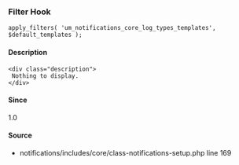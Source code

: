 
<UMBreadCrumb type="filter"/>

### Filter Hook    
    
```
apply_filters( 'um_notifications_core_log_types_templates', $default_templates );
```

#### Description
    <div class="description">
     Nothing to display.
    </div>

#### Since
<div class="description">
1.0
</div>

#### Source
  - <Link href="https://github.com/ultimatemember/notifications/tree/2.3.1/includes/core/class--setup.php#L169">notifications/includes/core/class-notifications-setup.php</Link> <Link href="https://github.com/ultimatemember/notifications/tree/2.3.1/includes/core/class--setup.php#L169">line 169</Link>

